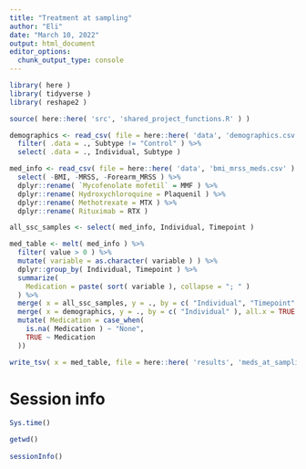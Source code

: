 ```yaml
---
title: "Treatment at sampling"
author: "Eli"
date: "March 10, 2022"
output: html_document
editor_options: 
  chunk_output_type: console
---
```


```r
library( here )
library( tidyverse )
library( reshape2 )
```

```r
source( here::here( 'src', 'shared_project_functions.R' ) )
```

```r
demographics <- read_csv( file = here::here( 'data', 'demographics.csv' ) ) %>%
  filter( .data = ., Subtype != "Control" ) %>%
  select( .data = ., Individual, Subtype )

med_info <- read_csv( file = here::here( 'data', 'bmi_mrss_meds.csv' ) ) %>%
  select( -BMI, -MRSS, -Forearm_MRSS ) %>%
  dplyr::rename( `Mycofenolate mofetil` = MMF ) %>%
  dplyr::rename( Hydroxychloroquine = Plaquenil ) %>%
  dplyr::rename( Methotrexate = MTX ) %>%
  dplyr::rename( Rituximab = RTX )

all_ssc_samples <- select( med_info, Individual, Timepoint )
```

```r
med_table <- melt( med_info ) %>%
  filter( value > 0 ) %>%
  mutate( variable = as.character( variable ) ) %>%
  dplyr::group_by( Individual, Timepoint ) %>%
  summarize(
    Medication = paste( sort( variable ), collapse = "; " )
  ) %>%
  merge( x = all_ssc_samples, y = ., by = c( "Individual", "Timepoint" ), all = TRUE ) %>%
  merge( x = demographics, y = ., by = c( "Individual" ), all.x = TRUE ) %>%
  mutate( Medication = case_when(
    is.na( Medication ) ~ "None",
    TRUE ~ Medication
  ))
```

```r
write_tsv( x = med_table, file = here::here( 'results', 'meds_at_sampling.tsv' ) )
```

# Session info
```r
Sys.time()

getwd()
  
sessionInfo()
```
